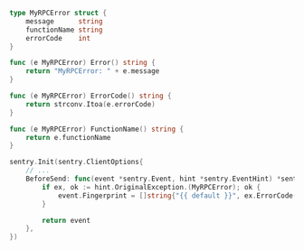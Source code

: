 ```go
type MyRPCError struct {
	message      string
	functionName string
	errorCode    int
}

func (e MyRPCError) Error() string {
	return "MyRPCError: " + e.message
}

func (e MyRPCError) ErrorCode() string {
	return strconv.Itoa(e.errorCode)
}

func (e MyRPCError) FunctionName() string {
	return e.functionName
}

sentry.Init(sentry.ClientOptions{
	// ...
	BeforeSend: func(event *sentry.Event, hint *sentry.EventHint) *sentry.Event {
		if ex, ok := hint.OriginalException.(MyRPCError); ok {
			event.Fingerprint = []string{"{{ default }}", ex.ErrorCode(), ex.FunctionName()}
		}

		return event
	},
})
```
